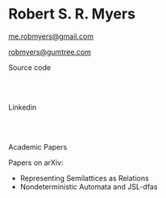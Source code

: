 

# Robert S. R. Myers

[me.robmyers@gmail.com](mailto:me.robmyers@gmail.com)

[robmyers@gumtree.com](mailto:robmyers@gumtree.com)

<ExtLink href="https://github.com/rob-myers/rob-myers.github.io">
  Source code
</ExtLink>

<br/><br/>

<ExtLink href="https://www.linkedin.com/in/robert-myers-4822ab18a/">
  Linkedin
</ExtLink>

<br/><br/>

<ExtLink href="https://dblp.org/pers/hd/m/Myers:Robert_S=_R=">
  Academic Papers
</ExtLink>

Papers on arXiv:

- <ExtLink href='https://arxiv.org/abs/2007.10277'>
    Representing Semilattices as Relations
  </ExtLink>
- <ExtLink href='https://arxiv.org/abs/2007.06031'>
    Nondeterministic Automata and JSL-dfas
  </ExtLink>